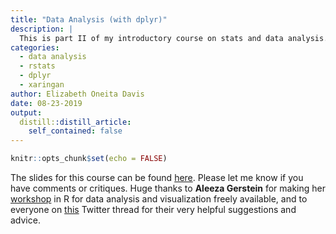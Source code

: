 ```yaml
---
title: "Data Analysis (with dplyr)"
description: |
  This is part II of my introductory course on stats and data analysis. (Part I is currently being reworked and will be uploaded when it has been redone.)
categories:
  - data analysis
  - rstats
  - dplyr
  - xaringan
author: Elizabeth Oneita Davis
date: 08-23-2019
output:
  distill::distill_article:
    self_contained: false
---
```


```r
knitr::opts_chunk$set(echo = FALSE)
```

The slides for this course can be found [here](vinh-R-part-II/vinh-R-part-II.html). Please let me know if you have comments or critiques. Huge thanks to **Aleeza Gerstein** for making her [workshop](http://home.cc.umanitoba.ca/~gersteia/MBIO7040/) in R for data analysis and visualization freely available, and to everyone on [this](https://twitter.com/__EODavis/status/1157786328597032961) Twitter thread for their very helpful suggestions and advice.

